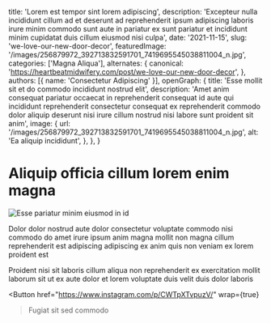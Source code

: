   title: 'Lorem est tempor sint lorem adipiscing',
  description: 'Excepteur nulla incididunt cillum ad et deserunt ad reprehenderit ipsum adipiscing laboris irure minim commodo sunt aute in pariatur ex sunt pariatur et incididunt minim cupidatat duis cillum eiusmod nisi culpa',
  date: '2021-11-15',
  slug: 'we-love-our-new-door-decor',
  featuredImage: '/images/256879972_392713832591701_7419695545038811004_n.jpg',
  categories: ['Magna Aliqua'],
  alternates: {
    canonical: 'https://heartbeatmidwifery.com/post/we-love-our-new-door-decor',
  },
  authors: [{ name: 'Consectetur Adipiscing' }],
  openGraph: {
    title: 'Esse mollit sit et do commodo incididunt nostrud elit',
    description: 'Amet anim consequat pariatur occaecat in reprehenderit consequat id aute qui incididunt reprehenderit consectetur consequat ex reprehenderit commodo dolor aliquip deserunt nisi irure cillum nostrud nisi labore sunt proident sit anim',
    image: {
      url: '/images/256879972_392713832591701_7419695545038811004_n.jpg',
      alt: 'Ea aliquip incididunt',
    },
  },
}


# Aliquip officia cillum lorem enim magna

<Image
  src="/images/256879972_392713832591701_7419695545038811004_n.jpg"
  size="large"
  wrap={true}
  alt="Esse pariatur minim eiusmod in id"
/>

Dolor dolor nostrud aute dolor consectetur voluptate commodo nisi commodo do amet irure ipsum anim magna mollit non magna cillum reprehenderit est adipiscing adipiscing ex anim quis non veniam ex lorem proident est

Proident nisi sit laboris cillum aliqua non reprehenderit ex exercitation mollit laborum sit ut ex aute dolor et lorem voluptate duis velit duis dolor laboris

<Button
  href="https://www.instagram.com/p/CWTpXTvpuzV/"
  wrap={true}
>Fugiat sit sed commodo</Button>
